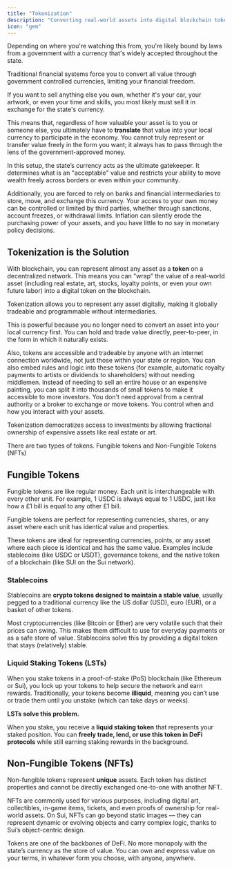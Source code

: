 ```yaml
---
title: "Tokenization"
description: "Converting real-world assets into digital blockchain tokens"
icon: "gem"
---
```


Depending on where you're watching this from, you're likely bound by laws from a government with a currency that's widely accepted throughout the state. 

<Warning>Traditional financial systems force you to convert all value through government controlled currencies, limiting your financial freedom.</Warning>

If you want to sell anything else you own, whether it's your car, your artwork, or even your time and skills, you most likely must sell it in exchange for the state's currency.

This means that, regardless of how valuable your asset is to you or someone else, you ultimately have to **translate** that value into your local currency to participate in the economy. You cannot truly represent or transfer value freely in the form you want; it always has to pass through the lens of the government-approved money.

In this setup, the state’s currency acts as the ultimate gatekeeper. It determines what is an "acceptable" value and restricts your ability to move wealth freely across borders or even within your community. 

Additionally, you are forced to rely on banks and financial intermediaries to store, move, and exchange this currency. Your access to your own money can be controlled or limited by third parties, whether through sanctions, account freezes, or withdrawal limits. Inflation can silently erode the purchasing power of your assets, and you have little to no say in monetary policy decisions.

## Tokenization is the Solution

With blockchain, you can represent almost any asset as a **token** on a decentralized network. This means you can "wrap" the value of a real-world asset (including real estate, art, stocks, loyalty points, or even your own future labor) into a digital token on the blockchain.

<Info>Tokenization allows you to represent any asset digitally, making it globally tradeable and programmable without intermediaries.</Info>

This is powerful because you no longer need to convert an asset into your local currency first. You can hold and trade value directly, peer-to-peer, in the form in which it naturally exists.

Also, tokens are accessible and tradeable by anyone with an internet connection worldwide, not just those within your state or region. You can also embed rules and logic into these tokens (for example, automatic royalty payments to artists or dividends to shareholders) without needing middlemen. Instead of needing to sell an entire house or an expensive painting, you can split it into thousands of small tokens to make it accessible to more investors. You don't need approval from a central authority or a broker to exchange or move tokens. You control when and how you interact with your assets.

<Check>Tokenization democratizes access to investments by allowing fractional ownership of expensive assets like real estate or art.</Check>

There are two types of tokens. Fungible tokens and Non-Fungible Tokens (NFTs)

## Fungible Tokens

Fungible tokens are like regular money. Each unit is interchangeable with every other unit. For example, 1 USDC is always equal to 1 USDC, just like how a £1 bill is equal to any other £1 bill.

<Tip>Fungible tokens are perfect for representing currencies, shares, or any asset where each unit has identical value and properties.</Tip>

These tokens are ideal for representing currencies, points, or any asset where each piece is identical and has the same value. Examples include stablecoins (like USDC or USDT), governance tokens, and the native token of a blockchain (like SUI on the Sui network).

### Stablecoins

Stablecoins are **crypto tokens designed to maintain a stable value**, usually pegged to a traditional currency like the US dollar (USD), euro (EUR), or a basket of other tokens.

Most cryptocurrencies (like Bitcoin or Ether) are very volatile such that their prices can swing. This makes them difficult to use for everyday payments or as a safe store of value. Stablecoins solve this by providing a digital token that stays (relatively) stable.

### Liquid Staking Tokens (LSTs)

When you stake tokens in a proof-of-stake (PoS) blockchain (like Ethereum or Sui), you lock up your tokens to help secure the network and earn rewards. Traditionally, your tokens become **illiquid**, meaning you can’t use or trade them until you unstake (which can take days or weeks).

**LSTs solve this problem.**

When you stake, you receive a **liquid staking token** that represents your staked position. You can **freely trade, lend, or use this token in DeFi protocols** while still earning staking rewards in the background.

## Non-Fungible Tokens (NFTs)

Non-fungible tokens represent **unique** assets. Each token has distinct properties and cannot be directly exchanged one-to-one with another NFT.

NFTs are commonly used for various purposes, including digital art, collectibles, in-game items, tickets, and even proofs of ownership for real-world assets. On Sui, NFTs can go beyond static images — they can represent dynamic or evolving objects and carry complex logic, thanks to Sui’s object-centric design.

Tokens are one of the backbones of DeFi. No more monopoly with the state’s currency as the store of value. You can own and express value on your terms, in whatever form you choose, with anyone, anywhere.
